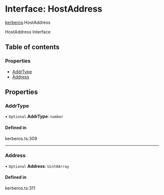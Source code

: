 # Interface: HostAddress

[kerberos](/templates/protocols/javascript/modules/kerberos).HostAddress

HostAddress Interface

## Table of contents

### Properties

- [AddrType](/templates/protocols/javascript/modules/kerberos.HostAddress#addrtype)
- [Address](/templates/protocols/javascript/modules/kerberos.HostAddress#address)

## Properties

### AddrType

• `Optional` **AddrType**: `number`

#### Defined in

kerberos.ts:309

___

### Address

• `Optional` **Address**: `Uint8Array`

#### Defined in

kerberos.ts:311
